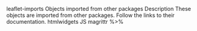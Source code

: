 



leaflet-imports Objects imported from other packages
Description
These objects are imported from other packages. Follow the links to their documentation.
htmlwidgets JS
magrittr %>%
